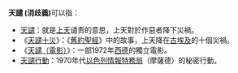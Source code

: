 '''天譴 (消歧義)'''可以指：
*[[天譴|天譴]]：就是[[上天|上天]]谴责的意思，上天對於作惡者降下災禍。
*《[[十災|天譴十災]]》：《[[舊約聖經|舊約聖經]]》中的故事，上天降在[[古埃及|古埃及]]的十個災禍。
*《[[阿基尔，上帝的愤怒|天譴（電影）]]》：一部1972年[[西德|西德]]的獨立電影。
* [[天譴行動|天譴行動]]：1970年代[[以色列|以色列]][[情報特務局|情報特務局]]（摩薩德）的秘密行動。
{{disambig|Cat=二字消歧義}}